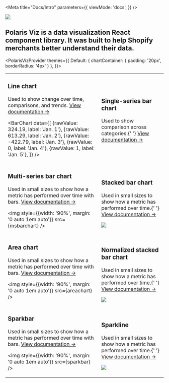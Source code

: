 
<Meta
  title="Docs/Intro"
  parameters={{
    viewMode: 'docs',
  }}
/>

<div style={{ margin: '0 auto', maxWidth: '800px', color: 'white', textAlign: 'center' }}>
  <img
    style={{ width: '90%', margin: '0 auto 1em auto' }}
    src={imageFile}
  />

<h2 style={{fontWeight: 'normal', fontSize: 16, borderBottom: 0}}>
  Polaris Viz is a data visualization React component library. It was built to
  help Shopify merchants better understand their data.
</h2>

  <PolarisVizProvider themes={{
        Default: {
          chartContainer: {
            padding: '20px',
            borderRadius: '4px'
          }
        },
      }}>

<table  style={{textAlign: 'left', marginTop: '50px'}}>

<tbody>

<tr>

<td>
  <h3 style={{fontWeight: 500}}>Line chart</h3>
  <p>Used to show change over time, comparisons, and trends. <a style={{color: 'white'}} href="">View documentation →</a></p>

  <div style={{width: '400px', height: '300px'}}>

<BarChart
  data={[
    {rawValue: 324.19, label: 'Jan. 1'},
    {rawValue: 613.29, label: 'Jan. 2'},
    {rawValue: -422.79, label: 'Jan. 3'},
    {rawValue: 0, label: 'Jan. 4'},
    {rawValue: 1, label: 'Jan. 5'},
  ]}
/>

</div>
</td>

<td>
  <h3 style={{fontWeight: 500}}>Single-series bar chart</h3>
  <p>
    Used to show comparison across categories.{' '}
    <a style={{color: 'white'}} href="">
      View documentation →
    </a>
  </p>
  <div style={{width: '400px', height: '300px'}}>
<LineChart series={[
    {
      name: 'Sales',
      data: [
    {rawValue: 324.19, label: '2020-01-01'},
    {rawValue: 613.29, label: '2020-01-02'},
    {rawValue: -422.79, label: '2020-01-03'},
    {rawValue: 0, label: '2020-01-04'},
    {rawValue: 1, label: '2020-01-05'},
      ],
    },
  ]}
  xAxisOptions={{xAxisLabels: ['Jan. 1', 'Jan. 2', 'Jan. 3', 'Jan. 4', 'Jan. 5']}}/>
</div>
</td>
</tr>

<tr>
<td>
  <h3 style={{fontWeight: 500}}>Multi-series bar chart</h3>
  <p>Used in small sizes to show how a metric has performed over time with bars. <a style={{color: 'white'}} href="">View documentation →</a></p>

  <img style={{width: '90%', margin: '0 auto 1em auto'}} src={msbarchart} />
</td>

<td>
  <h3 style={{fontWeight: 500}}>Stacked bar chart</h3>
  <p>
    Used in small sizes to show how a metric has performed over time.{' '}
    <a style={{color: 'white'}} href="">
      View documentation →
    </a>
  </p>
  <img style={{width: '90%', margin: '0 auto 1em auto'}} src={stackedbarchart} />
</td>
</tr>

<tr>
<td>
  <h3 style={{fontWeight: 500}}>Area chart</h3>
  <p>Used in small sizes to show how a metric has performed over time with bars. <a style={{color: 'white'}} href="">View documentation →</a></p>

  <img style={{width: '90%', margin: '0 auto 1em auto'}} src={areachart} />
</td>

<td>
  <h3 style={{fontWeight: 500}}>Normalized stacked bar chart</h3>
  <p>
    Used in small sizes to show how a metric has performed over time.{' '}
    <a style={{color: 'white'}} href="">
      View documentation →
    </a>
  </p>
  <img style={{width: '90%', margin: '0 auto 1em auto'}} src={nsbar} />
</td>
</tr>

<tr>

<td>
  <h3 style={{fontWeight: 500}}>Sparkbar</h3>
  <p>Used in small sizes to show how a metric has performed over time with bars. <a style={{color: 'white'}} href="">View documentation →</a></p>

  <img style={{width: '90%', margin: '0 auto 1em auto'}} src={sparkbar} />
</td>

<td>
  <h3 style={{fontWeight: 500}}>Sparkline</h3>
  <p>
    Used in small sizes to show how a metric has performed over time.{' '}
    <a style={{color: 'white'}} href="">
      View documentation →
    </a>
  </p>
  <img style={{width: '90%', margin: '0 auto 1em auto'}} src={sparkline} />
</td>

</tr>

</tbody>

</table>

</PolarisVizProvider>

</div>
